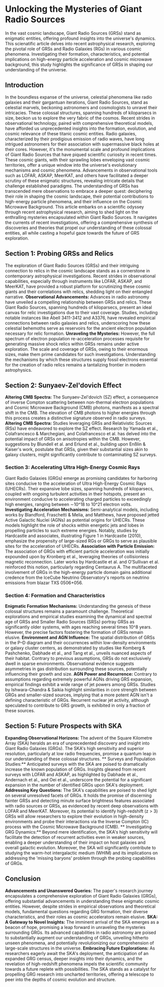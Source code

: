 # **Unlocking the Mysteries of Giant Radio Sources**

In the vast cosmic landscape, Giant Radio Sources (GRSs) stand as enigmatic entities, offering profound insights into the universe's dynamics. This scienatific article delves into recent astrophysical research, exploring the pivotal role of GRSs and Radio Galaxies (RGs) in various cosmic phenomena. Investigating their formation, characteristics, and potential implications on high-energy particle acceleration and cosmic microwave background, this study highlights the significance of GRSs in shaping our understanding of the universe.

## Introduction
In the boundless expanse of the universe, celestial phenomena like radio galaxies and their gargantuan iterations, Giant Radio Sources, stand as celestial marvels, beckoning astronomers and cosmologists to unravel their intricacies. These colossal structures, spanning hundreds of kiloparsecs in size, beckon us to explore the very fabric of the cosmos. Recent strides in observational technology, paired with comprehensive theoretical models, have afforded us unprecedented insights into the formation, evolution, and cosmic relevance of these titanic cosmic entities.
Radio galaxies, characterized by their prodigious emission of radio waves, have long intrigued astronomers for their association with supermassive black holes at their cores. However, it's the monumental scale and profound implications of Giant Radio Sources that have piqued scientific curiosity in recent times. These cosmic giants, with their sprawling lobes enveloping vast cosmic territories, offer a unique window into the universe's evolutionary mechanisms and cosmic phenomena.
Advancements in observational tools such as LOFAR, ASKAP, MeerKAT, and others have facilitated a deeper scrutiny of these enigmatic structures, revealing intricate details that challenge established paradigms. The understanding of GRSs has transcended mere observations to embrace a deeper quest: deciphering their role in shaping the cosmic landscape, their potential contributions to high-energy particle phenomena, and their influence on the Cosmic Microwave Background.
This article embarks on a scientific odyssey through recent astrophysical research, aiming to shed light on the enthralling mysteries encapsulated within Giant Radio Sources. It navigates the currents of recent investigations, offering a comprehensive synthesis of discoveries and theories that propel our understanding of these colossal entities, all while casting a hopeful gaze towards the future of GRS exploration.

## Section 1: Probing GRSs and Relics
The exploration of Giant Radio Sources (GRSs) and their intriguing connection to relics in the cosmic landscape stands as a cornerstone in contemporary astrophysical investigations. Recent strides in observational capabilities, especially through instruments like LOFAR, ASKAP, and MeerKAT, have provided a robust platform for scrutinizing these cosmic giants and their correlations with relics, shedding light on their entangled narrative.
**Observational Advancements:**
Advances in radio astronomy have unveiled a compelling relationship between GRSs and relics. These Giant Radio Sources, spanning hundreds of kiloparsecs, present an ideal canvas for relic investigations due to their vast coverage. Studies, including notable instances like Abell 3411-3412 and A3376, have revealed empirical connections between radio galaxies and relics, underscoring how these celestial behemoths serve as reservoirs for the ancient electron population necessary for relic formation.
**Unraveling the Mysteries:**
However, the full spectrum of electron population re-acceleration processes requisite for generating massive shock relics within GRSs remains under active exploration. The scale and coverage of GRSs, owing to their enormous sizes, make them prime candidates for such investigations. Understanding the mechanisms by which these structures supply fossil electrons essential for the creation of radio relics remains a tantalizing frontier in modern astrophysics.

## Section 2: Sunyaev-Zel'dovich Effect
**Altering CMB Spectra:**
The Sunyaev-Zel'dovich (SZ) effect, a consequence of inverse Compton scattering between non-thermal electron populations and Cosmic Microwave Background (CMB) photons, manifests as a spectral shift in the CMB. The elevation of CMB photons to higher energies through this process creates a distinctive signature observed in radio surveys.
**Altering CMB Spectra:**
Studies leveraging GRSs and Relativistic Sources (RSs) have endeavored to explore the SZ effect. Research by Yamada et al., Colafrancesco & Marchegiani, and Colafrancesco et al. has delved into the potential impact of GRSs on anisotropies within the CMB. However, suggestions by Blundell et al. and Erlund et al., building upon Enßlin & Kaiser's work, postulate that GRSs, given their substantial sizes akin to galaxy clusters, might significantly contribute to contaminating SZ surveys.

### Section 3: Accelerating Ultra High-Energy Cosmic Rays

Giant Radio Galaxies (GRGs) emerge as promising candidates for harboring sites conducive to the acceleration of Ultra High-Energy Cosmic Rays (UHECRs). Their expansive lobe sizes, spanning hundreds of kiloparsecs, coupled with ongoing turbulent activities in their hotspots, present an environment conducive to accelerating charged particles to exceedingly high energies, ranging between ∼10^18 to 10^21 electron volts.
**Investigating Acceleration Mechanisms:**
Semi-analytical models, including works by Blandford, Fraschetti & Melia, and Matthews, have proposed jetted Active Galactic Nuclei (AGNs) as potential origins for UHECRs. These models highlight the role of shocks within energetic jets and lobes in propelling particles to such extreme energies. Notably, studies by Hardcastle and associates, illustrating Figure 1 in Hardcastle (2010), emphasize the propensity of large-sized RGs or GRGs to serve as plausible sites for the acceleration of UHECRs.
**Association with Particle Emission:**
The association of GRGs with efficient particle acceleration was initially expounded upon by Kronberg et al., leveraging theories of collisionless magnetic reconnection. Later works by Hardcastle et al. and O’Sullivan et al. reinforced this notion, particularly regarding Centaurus A. The multifaceted involvement of GRGs in the high-energy particle domain gains additional credence from the IceCube Neutrino Observatory's reports on neutrino emissions from blazar TXS 0506+056.

### Section 4: Formation and Characteristics
**Enigmatic Formation Mechanisms:**
Understanding the genesis of these colossal structures remains a paramount challenge. Theoretical explorations and empirical studies examining the dynamical and spectral age of GRSs and Smaller Radio Sources (SRSs) portray GRSs as significantly older systems, with ages reaching several times 10^8 years. However, the precise factors fostering the formation of GRSs remain elusive.
**Environment and AGN Influence:**
The spatial distribution of GRSs in the P–D diagram and their occurrences within low-density environments or galaxy cluster centers, as demonstrated by studies like Komberg & Pashchenko, Dabhade et al., and Tang et al., unveils nuanced aspects of their habitat. Contrary to previous assumptions, GRSs do not exclusively dwell in sparse environments. Observational evidence suggests asymmetries in gas distribution surrounding these sources, potentially influencing their growth and size.
**AGN Power and Recurrence:**
Contrary to assumptions regarding extremely powerful AGNs driving GRS expansion, empirical findings exhibit a wide range of jet powers among GRSs. Studies by Ishwara-Chandra & Saikia highlight similarities in core strength between GRGs and smaller-sized sources, implying that a more potent AGN isn't a defining characteristic of GRGs. Recurrent nuclear jet activity, although speculated to contribute to GRS growth, is exhibited in only a fraction of these sources.

## Section 5: Future Prospects with SKA
**Expanding Observational Horizons:**
The advent of the Square Kilometre Array (SKA) heralds an era of unprecedented discovery and insight into Giant Radio Galaxies (GRGs). The SKA's high sensitivity and superior resolution, particularly at low radio frequencies, promise a quantum leap in our understanding of these colossal structures.
** Surveys and Population Studies:**
Anticipated surveys with the SKA are poised to dramatically increase the known population of GRGs. Insights gleaned from recent surveys with LOFAR and ASKAP, as highlighted by Dabhade et al., Andernach et al., and Oei et al., underscore the potential for a significant expansion in the number of identified GRGs upon SKA's deployment.
**Addressing Key Questions:**
The SKA's capabilities are poised to shed light on several unresolved facets of GRGs. It holds the promise of discerning fainter GRSs and detecting minute surface brightness features associated with radio sources or GRSs, as evidenced by recent deep observations with LOFAR and MeerKAT. Moreover, its potential to identify high-redshift (z > 3) GRSs will allow researchers to explore their evolution in high-density environments and probe their interactions via the Inverse Compton (IC) process with the Cosmic Microwave Background (CMB).
** Investigating GRG Dynamics:**
Beyond mere identification, the SKA's high sensitivity will facilitate the detection of recurrent activities even in weaker sources, enabling a deeper understanding of their impact on host galaxies and overall galactic evolution. Moreover, the SKA will significantly contribute to studying the warm-hot intergalactic medium (WHIM) and its implications on addressing the 'missing baryons' problem through the probing capabilities of GRGs.

## Conclusion
**Advancements and Unanswered Queries:**
The paper's research journey encapsulates a comprehensive exploration of Giant Radio Galaxies (GRGs), offering substantial advancements in understanding these enigmatic cosmic entities. However, despite strides in empirical observations and theoretical models, fundamental questions regarding GRG formation, their diverse characteristics, and their roles as cosmic accelerators remain elusive.
**SKA: A Gateway to Novel Insights:**
The imminent arrival of the SKA emerges as a beacon of hope, promising a leap forward in unraveling the mysteries surrounding GRGs. Its advanced capabilities in radio astronomy are poised to substantially augment our understanding of GRGs, unveiling hitherto unseen phenomena, and potentially revolutionizing our comprehension of large-scale structures in the universe.
**Embracing Future Explorations:**
As researchers eagerly await the SKA's deployment, the anticipation of an expanded GRG census, deeper insights into their dynamics, and the revelation of high-redshift phenomena impels the scientific community towards a future replete with possibilities. The SKA stands as a catalyst for propelling GRG research into uncharted territories, offering a telescope to peer into the depths of cosmic evolution and structure.


